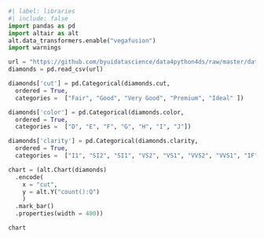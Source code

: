 ```python
#| label: libraries
#| include: false
import pandas as pd
import altair as alt
alt.data_transformers.enable("vegafusion")
import warnings

```

```python
url = "https://github.com/byuidatascience/data4python4ds/raw/master/data-raw/diamonds/diamonds.csv"
diamonds = pd.read_csv(url)

```

```python
diamonds['cut'] = pd.Categorical(diamonds.cut, 
  ordered = True, 
  categories =  ["Fair", "Good", "Very Good", "Premium", "Ideal" ])

```

```python
diamonds['color'] = pd.Categorical(diamonds.color, 
  ordered = True, 
  categories =  ["D", "E", "F", "G", "H", "I", "J"])


```

```python
diamonds['clarity'] = pd.Categorical(diamonds.clarity, 
  ordered = True, 
  categories =  ["I1", "SI2", "SI1", "VS2", "VS1", "VVS2", "VVS1", "IF"])

```

```python
chart = (alt.Chart(diamonds)
  .encode(
    x = "cut",
    y = alt.Y("count():Q")
    )
  .mark_bar()
  .properties(width = 400))

chart
```
